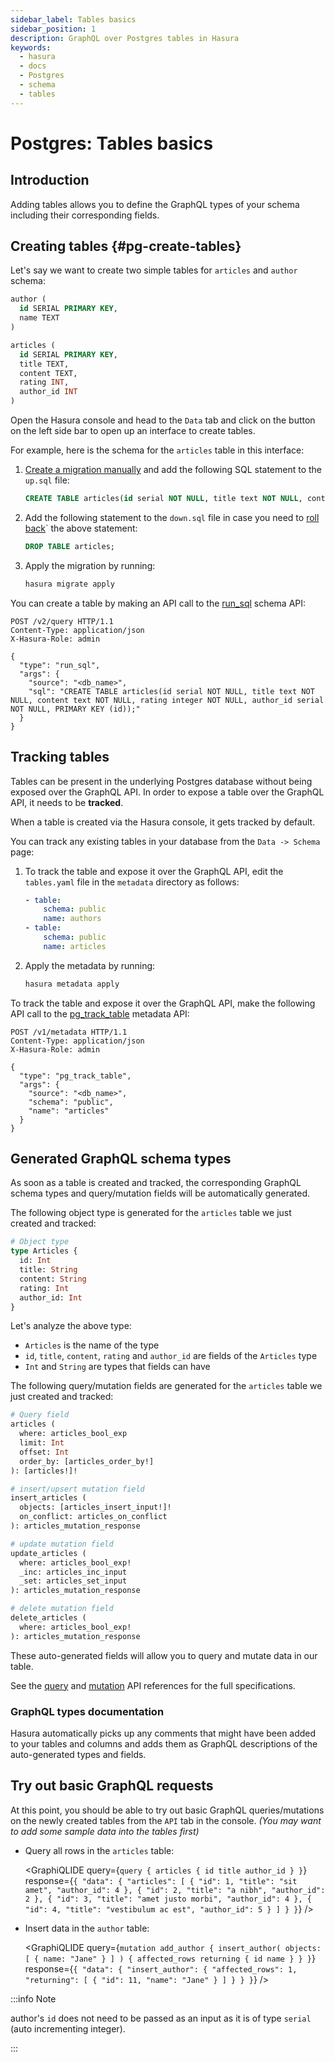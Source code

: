 ```yaml
---
sidebar_label: Tables basics
sidebar_position: 1
description: GraphQL over Postgres tables in Hasura
keywords:
  - hasura
  - docs
  - Postgres
  - schema
  - tables
---
```



# Postgres: Tables basics

## Introduction

Adding tables allows you to define the GraphQL types of your schema including their corresponding fields.

## Creating tables {#pg-create-tables}

Let's say we want to create two simple tables for `articles` and `author` schema:

```sql
author (
  id SERIAL PRIMARY KEY,
  name TEXT
)

articles (
  id SERIAL PRIMARY KEY,
  title TEXT,
  content TEXT,
  rating INT,
  author_id INT
)
```

<Tabs className="api-tabs">
<TabItem value="console" label="Console">

Open the Hasura console and head to the `Data` tab and click on the button on the left side bar to open up an interface
to create tables.

For example, here is the schema for the `articles` table in this interface:

<Thumbnail src='/img/schema/create-table-graphql.png' alt='Schema for an article table' />

</TabItem>
<TabItem value="cli" label="CLI">

1.  [Create a migration manually](/migrations-metadata-seeds/manage-migrations.mdx#create-manual-migrations) and add the
    following SQL statement to the `up.sql` file:

    ```sql
    CREATE TABLE articles(id serial NOT NULL, title text NOT NULL, content text NOT NULL, rating integer NOT NULL, author_id serial NOT NULL, PRIMARY KEY (id));
    ```

2.  Add the following statement to the `down.sql` file in case you need to
    [roll back](/migrations-metadata-seeds/manage-migrations.mdx#roll-back-migrations)` the above statement:

    ```sql
    DROP TABLE articles;
    ```

3.  Apply the migration by running:

    ```bash
    hasura migrate apply
    ```

</TabItem>
<TabItem value="api" label="API">

You can create a table by making an API call to the [run_sql](/api-reference/schema-api/run-sql.mdx#schema-run-sql)
schema API:

```http
POST /v2/query HTTP/1.1
Content-Type: application/json
X-Hasura-Role: admin

{
  "type": "run_sql",
  "args": {
    "source": "<db_name>",
    "sql": "CREATE TABLE articles(id serial NOT NULL, title text NOT NULL, content text NOT NULL, rating integer NOT NULL, author_id serial NOT NULL, PRIMARY KEY (id));"
  }
}
```

</TabItem>
</Tabs>

## Tracking tables

Tables can be present in the underlying Postgres database without being exposed over the GraphQL API. In order to expose
a table over the GraphQL API, it needs to be **tracked**.

<Tabs className="api-tabs">
<TabItem value="console" label="Console">

When a table is created via the Hasura console, it gets tracked by default.

You can track any existing tables in your database from the `Data -> Schema` page:

<Thumbnail src='/img/schema/schema-track-tables.png' alt='Track table' />

</TabItem>
<TabItem value="cli" label="CLI">

1.  To track the table and expose it over the GraphQL API, edit the `tables.yaml` file in the `metadata` directory as
    follows:

    ```yaml {4-6}
    - table:
        schema: public
        name: authors
    - table:
        schema: public
        name: articles
    ```

2.  Apply the metadata by running:

    ```bash
    hasura metadata apply
    ```

</TabItem>
<TabItem value="api" label="API">

To track the table and expose it over the GraphQL API, make the following API call to the
[pg_track_table](/api-reference/metadata-api/table-view.mdx#metadata-pg-track-table) metadata API:

```http
POST /v1/metadata HTTP/1.1
Content-Type: application/json
X-Hasura-Role: admin

{
  "type": "pg_track_table",
  "args": {
    "source": "<db_name>",
    "schema": "public",
    "name": "articles"
  }
}
```

</TabItem>
</Tabs>

## Generated GraphQL schema types

As soon as a table is created and tracked, the corresponding GraphQL schema types and query/mutation fields will be
automatically generated.

The following object type is generated for the `articles` table we just created and tracked:

```graphql
# Object type
type Articles {
  id: Int
  title: String
  content: String
  rating: Int
  author_id: Int
}
```

Let's analyze the above type:

- `Articles` is the name of the type
- `id`, `title`, `content`, `rating` and `author_id` are fields of the `Articles` type
- `Int` and `String` are types that fields can have

The following query/mutation fields are generated for the `articles` table we just created and tracked:

```graphql
# Query field
articles (
  where: articles_bool_exp
  limit: Int
  offset: Int
  order_by: [articles_order_by!]
): [articles!]!

# insert/upsert mutation field
insert_articles (
  objects: [articles_insert_input!]!
  on_conflict: articles_on_conflict
): articles_mutation_response

# update mutation field
update_articles (
  where: articles_bool_exp!
  _inc: articles_inc_input
  _set: articles_set_input
): articles_mutation_response

# delete mutation field
delete_articles (
  where: articles_bool_exp!
): articles_mutation_response
```

These auto-generated fields will allow you to query and mutate data in our table.

See the [query](/api-reference/graphql-api/query.mdx) and [mutation](/api-reference/graphql-api/mutation.mdx) API
references for the full specifications.

### GraphQL types documentation

Hasura automatically picks up any comments that might have been added to your tables and columns and adds them as
GraphQL descriptions of the auto-generated types and fields.

## Try out basic GraphQL requests

At this point, you should be able to try out basic GraphQL queries/mutations on the newly created tables from the `API`
tab in the console. _(You may want to add some sample data into the tables first)_

- Query all rows in the `articles` table:

  <GraphiQLIDE
    query={`query {
    articles {
      id
      title
      author_id
    }
  }`}
    response={`{
    "data": {
      "articles": [
        {
          "id": 1,
          "title": "sit amet",
          "author_id": 4
        },
        {
          "id": 2,
          "title": "a nibh",
          "author_id": 2
        },
        {
          "id": 3,
          "title": "amet justo morbi",
          "author_id": 4
        },
        {
          "id": 4,
          "title": "vestibulum ac est",
          "author_id": 5
        }
      ]
    }
  }`}
  />

- Insert data in the `author` table:

  <GraphiQLIDE
    query={`mutation add_author {
  insert_author(
    objects: [
      { name: "Jane" }
    ]
  ) {
      affected_rows
      returning {
        id
        name
      }
    }
}`}
    response={`{
  "data": {
    "insert_author": {
      "affected_rows": 1,
      "returning": [
        {
          "id": 11,
          "name": "Jane"
        }
      ]
    }
  }
}`}
  />

:::info Note

author's `id` does not need to be passed as an input as it is of type `serial` (auto incrementing integer).

:::

